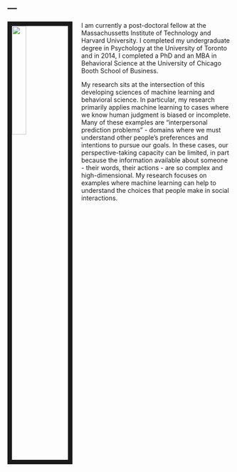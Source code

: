 ---
---
    
<img src="images/mikeface.jpg" style="width:25%; border:10px solid; margin-right: 20px" align="left">
      

I am currently a post-doctoral fellow at the Massachussetts Institute of Technology and Harvard University. I completed my undergraduate degree in Psychology at the University of Toronto and in 2014, I completed a PhD and an MBA in Behavioral Science at the University of Chicago Booth School of Business. 

My research sits at the intersection of this developing sciences of machine learning and behavioral science. In particular, my research primarily applies machine learning to cases where we know human judgment is biased or incomplete. Many of these examples are “interpersonal prediction problems” - domains where we must understand other people’s preferences and intentions to pursue our goals. In these cases, our perspective-taking capacity can be limited, in part because the information available about someone - their words, their actions - are so complex and high-dimensional. My research focuses on examples where machine learning can help to understand the choices that people make in social interactions.
